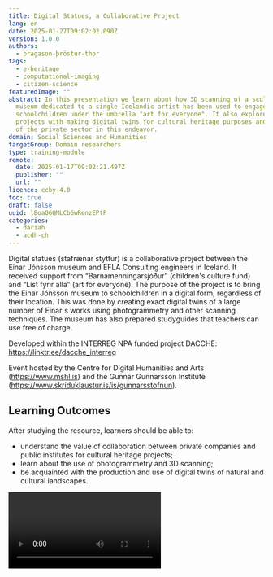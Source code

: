 ```yaml
---
title: Digital Statues, a Collaborative Project
lang: en
date: 2025-01-27T09:02:02.090Z
version: 1.0.0
authors:
  - bragason-þröstur-thor
tags:
  - e-heritage
  - computational-imaging
  - citizen-science
featuredImage: ""
abstract: In this presentation we learn about how 3D scanning of a sculpture
  museum dedicated to a single Icelandic artist has been used to engage
  schoolchildren under the umbrella "art for everyone". It also explores other
  projects with making digital twins for cultural heritage purposes and the role
  of the private sector in this endeavor.
domain: Social Sciences and Humanities
targetGroup: Domain researchers
type: training-module
remote:
  date: 2025-01-17T09:02:21.497Z
  publisher: ""
  url: ""
licence: ccby-4.0
toc: true
draft: false
uuid: lBoaO6QMLCb6wRenzEPtP
categories:
  - dariah
  - acdh-ch
---
```


Digital statues (stafrænar styttur) is a collaborative project between the Einar Jónsson museum and EFLA Consulting engineers in Iceland. It received support from “Barnamenningarsjóður” (children's culture fund) and “List fyrir alla” (art for everyone). The purpose of the project is to bring the Einar Jónsson museum to schoolchildren in a digital form, regardless of their location. This was done by creating exact digital twins of a large number of Einar´s works using photogrammetry and other scanning techniques. The museum has also prepared studyguides that teachers can use free of charge.

Developed within the INTERREG NPA funded project DACCHE: https://linktr.ee/dacche_interreg

Event hosted by the Centre for Digital Humanities and Arts (https://www.mshl.is) and the Gunnar Gunnarsson Institute (https://www.skriduklaustur.is/is/gunnarsstofnun).

## Learning Outcomes

A﻿fter studying the resource, learners should be able to:

- understand the value of collaboration between private companies and public institutes for cultural heritage projects;
- learn about the use of photogrammetry and 3D scanning;
- be acquainted with the production and use of digital twins of natural and cultural landscapes.

<Video provider="youtube" id="pnKdP5lnOrA?si=UG-XOit98PTKXcV8" caption="Digital Statues, a collaborative project" />
